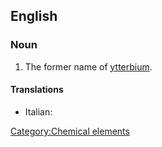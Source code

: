 ==English==

===Noun===
{{en-noun|-}}

# The former name of [[ytterbium]].

====Translations====
{{trans-top|former name of ytterbium}}
* Italian: {{t-|it|neoitterbio|m}}
{{trans-mid}}
{{trans-bottom}}

[[Category:Chemical elements]]